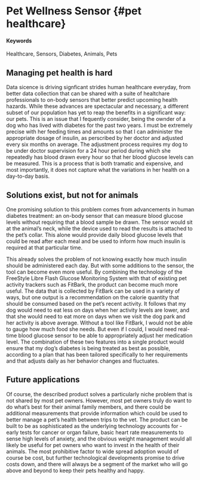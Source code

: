 # Pet Wellness Sensor {#pet healthcare}

#### Keywords

Healthcare, Sensors, Diabetes, Animals, Pets

## Managing pet health is hard

Data sicence is driving signficant strides human healthcare everyday, from better data collection that can be shared with a suite of healtchare professionals to on-body sensors that better predict upcoming health hazards. While these advances are spectacular and necessary, a different subset of our population has yet to reap the benefits in a significant way: our pets. This is an issue that I fequently consider, being the ownder of a dog who has lived with diabetes for the past two years. I must be extremely precise with her feeding times and amounts so that I can administer the appropriate dosage of insulin, as perscribed by her doctor and adjusted every six months on average. The adjustment process requires my dog to be under doctor supervision for a 24 hour period during which she repeatedly has blood drawn every hour so that her blood glucose levels can be measured. This is a process that is both tramatic and expensive, and most importantly, it does not capture what the variations in her health on a day-to-day basis.

## Solutions exist, but not for animals

One promising solution to this problem comes from advancements in human diabetes treatment: an on-body sensor that can measure blood glucose levels without requiring that a blood sample be drawn. The sensor would sit at the animal's neck, while the device used to read the results is attached to the pet's collar. This alone would provide daily blood glucose levels that could be read after each meal and be  used to inform how much insulin is required at that particular time.

This already solves the problem of not knowing exactly how much insulin should be administered each day. But with some additions to the sensor, the tool can become even more useful. By combining the technology of the FreeStyle Libre Flash Glucose Monitoring System with that of existing pet activity trackers such as FitBark, the product can become much more useful. The data that is collected by FitBark can be used in a variety of ways, but one output is a recommendation on the calorie quantity that should be consumed based on the pet's recent activity. It follows that my dog would need to eat less on days when her activity levels are lower, and that she would need to eat more on days when we visit the dog park and her activity is above average. Without a tool like FitBark, I would not be able to gauge how much food she needs. But even if I could, I would need real-time blood glucose sensor to be able to appropriately adjust her medication level. The combination of these two features into a single product would ensure that my dog's diabetes is being treated as best as possible, according to a plan that has been tailored specifically to her requirements and that adjusts daily as her behavior changes and fluctuates.

## Future applications

Of course, the described product solves a particularly niche problem that is not shared by most pet owners. However, most pet owners truly do want to do what's best for their animal family members, and there could be additional measurements that provide information which could be used to better manage a pet's health between trips to the vet. The product can be built to be as sophisticated as the underlying technology accounts for - early tests for cancer or organ failure, basic heart rate measurements to sense high levels of anxiety, and the obvious weight management would all likely be useful for pet owners who want to invest in the health of their animals. The most prohibitive factor to wide spread adoption would of course be cost, but further technological developments promise to drive costs down, and there will always be a segment of the market who will go above and beyond to keep their pets healthy and happy.
